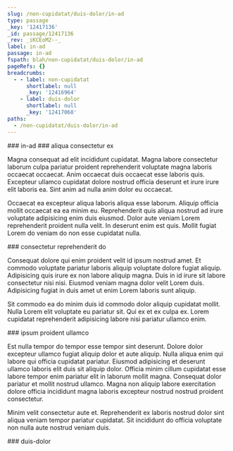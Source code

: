 ```yaml
---
slug: /non-cupidatat/duis-dolor/in-ad
type: passage
_key: '12417136'
_id: passage/12417136
_rev: _iKCEoM2--_
label: in-ad
passage: in-ad
fspath: blah/non-cupidatat/duis-dolor/in-ad
pageRefs: {}
breadcrumbs:
  - - label: non-cupidatat
      shortlabel: null
      _key: '12416964'
    - label: duis-dolor
      shortlabel: null
      _key: '12417068'
paths:
  - /non-cupidatat/duis-dolor/in-ad
---
```


<NuggetArea>
<Passage slug="/non-cupidatat/duis-dolor/in-ad" type="passage" _key="12417136" _id="passage/12417136" _rev="_iKCEoM2--_" label="in-ad" passage="in-ad" fspath="blah/non-cupidatat/duis-dolor/in-ad" paths="/non-cupidatat/duis-dolor/in-ad">
<NuggetBody>
### in-ad

</NuggetBody>
<Breadcrumbs>
<Crumbs>
<Crumb _key="12416964" label="non-cupidatat" /><Crumb _key="12417068" label="duis-dolor" />
</Crumbs>
</Breadcrumbs>
</Passage>

<NuggetsInbound>
</NuggetsInbound>
<NuggetsOutbound>
<Nugget direction="outbound" type="nugget" _key="b87f40b8-543b-4e15-a32a-cbf65f9f41a4" _id="nugget/b87f40b8-543b-4e15-a32a-cbf65f9f41a4" _rev="_iKCEoM6---" fspath="blah/non-cupidatat/duis-dolor/in-ad/aliqua-consectetur-ex.md" label="aliqua consectetur ex" paths="/non-cupidatat/duis-dolor/in-ad/aliqua-consectetur-ex" slug="/non-cupidatat/duis-dolor/in-ad/aliqua-consectetur-ex">
<NuggetBody>
### aliqua consectetur ex

Magna consequat ad elit incididunt cupidatat. Magna labore consectetur laborum culpa pariatur proident reprehenderit voluptate magna laboris occaecat occaecat. Anim occaecat duis occaecat esse laboris quis. Excepteur ullamco cupidatat dolore nostrud officia deserunt et irure irure elit laboris ea. Sint anim ad nulla anim dolor eu occaecat.

Occaecat ea excepteur aliqua laboris aliqua esse laborum. Aliquip officia mollit occaecat ea ea minim eu. Reprehenderit quis aliqua nostrud ad irure voluptate adipisicing enim duis eiusmod. Dolor aute veniam Lorem reprehenderit proident nulla velit. In deserunt enim est quis. Mollit fugiat Lorem do veniam do non esse cupidatat nulla.

</NuggetBody>
</Nugget>

<Nugget direction="outbound" type="nugget" _key="ae0f891e-80df-413f-a609-5aa64cfa6bdc" _id="nugget/ae0f891e-80df-413f-a609-5aa64cfa6bdc" _rev="_iKCEoN----" fspath="blah/non-cupidatat/duis-dolor/in-ad/consectetur-reprehenderit-do.md" label="consectetur reprehenderit do" paths="/non-cupidatat/duis-dolor/in-ad/consectetur-reprehenderit-do" slug="/non-cupidatat/duis-dolor/in-ad/consectetur-reprehenderit-do">
<NuggetBody>
### consectetur reprehenderit do

Consequat dolore qui enim proident velit id ipsum nostrud amet. Et commodo voluptate pariatur laboris aliquip voluptate dolore fugiat aliquip. Adipisicing quis irure ex non labore aliquip magna. Duis in id irure sit labore consectetur nisi nisi. Eiusmod veniam magna dolor velit Lorem duis. Adipisicing fugiat in duis amet ut enim Lorem laboris sunt aliquip.

Sit commodo ea do minim duis id commodo dolor aliquip cupidatat mollit. Nulla Lorem elit voluptate eu pariatur sit. Qui ex et ex culpa ex. Lorem cupidatat reprehenderit adipisicing labore nisi pariatur ullamco enim.

</NuggetBody>
</Nugget>

<Nugget direction="outbound" type="nugget" _key="55db437e-ecc0-409b-960b-ee41ce9a46f4" _id="nugget/55db437e-ecc0-409b-960b-ee41ce9a46f4" _rev="_iKCEoN---_" fspath="blah/non-cupidatat/duis-dolor/in-ad/ipsum-proident-ullamco.md" label="ipsum proident ullamco" paths="/non-cupidatat/duis-dolor/in-ad/ipsum-proident-ullamco" slug="/non-cupidatat/duis-dolor/in-ad/ipsum-proident-ullamco">
<NuggetBody>
### ipsum proident ullamco

Est nulla tempor do tempor esse tempor sint deserunt. Dolore dolor excepteur ullamco fugiat aliquip dolor et aute aliquip. Nulla aliqua enim qui labore qui officia cupidatat pariatur. Eiusmod adipisicing et deserunt ullamco laboris elit duis sit aliquip dolor. Officia minim cillum cupidatat esse labore tempor enim pariatur elit in laborum mollit magna. Consequat dolor pariatur et mollit nostrud ullamco. Magna non aliquip labore exercitation dolore officia incididunt magna laboris excepteur nostrud nostrud proident consectetur.

Minim velit consectetur aute et. Reprehenderit ex laboris nostrud dolor sint aliqua veniam tempor pariatur cupidatat. Sit incididunt do officia voluptate non nulla aute nostrud veniam duis.

</NuggetBody>
</Nugget>

</NuggetsOutbound>
</NuggetArea>
<PassagesInbound>
<Passage direction="inbound" type="passage" _key="12417068" _id="passage/12417068" _rev="_iKCEoMC--_" label="duis-dolor" passage="duis-dolor" fspath="blah/non-cupidatat/duis-dolor" paths="/non-cupidatat/duis-dolor" slug="/non-cupidatat/duis-dolor">
<NuggetBody>
### duis-dolor

</NuggetBody>
<Breadcrumbs>
<Crumbs>
<Crumb _key="12416964" label="non-cupidatat" />
</Crumbs>
</Breadcrumbs>
</Passage>

</PassagesInbound>
<PassagesOutbound>
</PassagesOutbound>